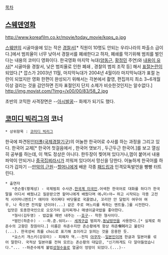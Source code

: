 [[목차]]
== [[스웨덴]][[영화]] ==
http://www.koreafilm.co.kr/movie/today_movie/kops_p.jpg

[[스웨덴]]의 시골마을에 있는 작은 [[경찰서]][* 직원이 10명도 안되는 우리나라의 파출소 급이다.]에서 범죄율이 너무 낮아서 경찰서를 폐쇄한다고 하자, 폐쇄를 막기위해 범죄를 벌인다는 내용의 코미디 영화이다.
한국영화 마지막 늑대([[양동근]], [[황정민]] 주연)와 [http://www.segye.com/content/html/2006/04/07/20060407000902.html 내용이 유사][* 시골마을 경찰서, 낮은 범죄율로 인한 폐쇄 , 경찰의 범죄 조작 등] 해서 [[표절]]논란이 되었다.[* 깝스가 2003년 11월, 마지막늑대가 2004년 4월이라 마지막늑대가 표절 논란이 되었지만 영화 한편이 완성되기 위해서는 각본에서 촬영, 편집까지 최소 3~6개월 이상 걸리는 것을 감안하면 진자 표절인지 단지 소제가 비슷한것인지는 알수없다.]
http://img.movist.com/?img=/x00/00/83/58_2.jpg

초반의 코믹한 사격장면은 --[[아시발꿈]]-- 화제가 되기도 했다.
{{{#!html
<iframe width="420" height="315" src="https://www.youtube.com/embed/GGBfvtIPC58" frameborder="0" allowfullscreen></iframe></embed></object>}}}

== [[코미디 빅리그]]의 코너 ==
 * 상위항목 : [[코미디 빅리그]]

한국에 파견된[[인터폴]]([[국제경찰기구]])의 어눌한 한국어로 수사를 하는 과정을 그리고 있다.
한국어 교제[* 한국어 첫걸음에서 , 한국어 엿보기 , 두근두근 한국어.]를 보고 열심히 공부를 하는데, 이 책도 정상은 아니다. 한두장이 찢어져 있다거나,껌이 붙어서 내용파악이 안되거나 [[중국집]][[찌라시]]가 끼워져 있다어서 망신을 당한다. 어눌하게 한국어를 하다가 갑자기 --[[만악의 근원]]--[[할머니]]에게 배운 각종 [[패드립]]과 인격모독발언을 빵빵 터트린다.

 * 출연자
    *존슨황(황제성) - 국제범죄 수사관.[[한국계 미국인]].어색한 한국어로 대화를 하다가 한국말을 어디서 배웠냐고 질문받으면 할머니에게 배웠다며 에↘미↑야→ 하고 시작되는 각종 고전적 시어머니멘트[* 애미야 국이짜다 바닷물로 국끓였냐, 꼬리만 안 달렸지 여우야 여우, 나 죽으면 잔치할 년이야(...) 같은 주로 며느리를 욕하는 멘트들.]를 시전한다.
  입맛은 토종한국인으로 오모가리 김치찌개나 매생이굴국밥을 좋아한다.
    *형사(김두영) - 밥값을 매번 내주는 --[[호구]]-- 착한 형사이다.
    *범인(하준수) - --하.준.숴이↗-- [[세계구]]급 범죄자.[[동남방언]]을 사용한다.[* 실제로 하준수의 고향은 창원이다.] 이름은 하준수지만 존슨황에게 항상 하준'''숴이'''라고 불린다(...). 한국성씨 최를 choi로 표기해 쵸이라고 읽히는 것을 응용한 듯. 
    *요스키 개스키(강유미) - 피해자 역.--전직 [[야쿠자]]--[[일본인]]이며 한글과 일본어를 섞어 말한다. 국적상 일본어를 전혀 모르는 존슨황의 대답은, "신기하게도 다 알아들었습니다."... --하준수에게 불법[[성형수술]]로 얼굴이 엉망이 되었다.(...)--
{{{#!html
<iframe width="560" height="315" src="https://www.youtube.com/embed/tGIvu5IVSTQ" frameborder="0" allowfullscreen></iframe></embed></object>}}}
